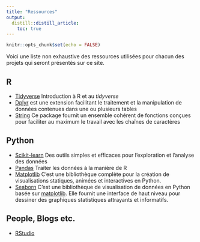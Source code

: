 ```yaml
---
title: "Ressources"
output:
  distill::distill_article:
    toc: true
---
```


```r
knitr::opts_chunk$set(echo = FALSE)
```


Voici une liste non exhaustive des ressources utilisées pour chacun des projets qui seront présentés sur ce site.

## R

- [Tidyverse](https://juba.github.io/tidyverse/01-presentation.html) Introduction à R et au *tidyverse*
- [Dplyr](http://larmarange.github.io/analyse-R/manipuler-les-donnees-avec-dplyr.html) est une extension facilitant le traitement et la manipulation de données contenues dans une ou plusieurs tables
- [String](https://stringr.tidyverse.org/) Ce package fournit un ensemble cohérent de fonctions conçues pour faciliter au maximum le travail avec les chaînes de caractères

## Python

- [Scikit-learn](http://scikit-learn.org/stable/)  Des outils simples et efficaces pour l'exploration et l'analyse des données
- [Pandas](http://pandas.pydata.org/) Traiter les données à la manière de R
- [Matplotlib](https://matplotlib.org/) C'est une bibliothèque complète pour la création de visualisations statiques, animées et interactives en Python.
- [Seaborn](https://seaborn.pydata.org/) C'est une bibliothèque de visualisation de données en Python basée sur [matplotlib](https://matplotlib.org/). Elle fournit une interface de haut niveau pour dessiner des graphiques statistiques attrayants et informatifs.

## People, Blogs etc.

- [RStudio](https://blog.rstudio.org/)

